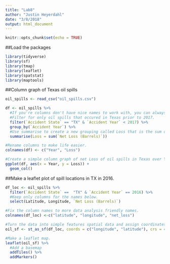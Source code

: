 ```yaml
---
title: "Lab8"
author: "Justin Heyerdahl"
date: "3/8/2018"
output: html_document
---
```


```r
knitr::opts_chunk$set(echo = TRUE)
```

##Load the packages
```r
library(tidyverse)
library(sf)
library(tmap)
library(leaflet)
library(spatstat)
library(maptools)
```

##Column graph of Texas oil spills
```r
oil_spills <- read_csv("oil_spills.csv")

df <- oil_spills %>%
  #If you're columns don't have nice names to work with, you can always just bound the name with ' ', or start typing the column name and it'll come up as an option, and R will add ' ' for you.
  #Filter for only oil spills that occured in Texas prior to 2017.
  filter(`Accident State` == "TX" & `Accident Year` < 2017) %>%
  group_by(`Accident Year`) %>%
  #Use summarise to create a new grouping called Loss that is the sum of 'Net Loss (Barrels)'.
  summarise(Loss = sum(`Net Loss (Barrels)`))

#Rename columns to make life easier.
colnames(df) <- c("Year", "Loss")

#Create a simple column graph of net Loss of oil spills in Texas over Years 2010 - 2016.
ggplot(df, aes(x = Year, y = Loss)) +
  geom_col()
```

##Make a leaflet plot of spill locations in TX in 2016.
```r
df_loc <- oil_spills %>%
  filter(`Accident State` ==  "TX" & `Accident Year` == 2016) %>%
  #Keep only columns for the names below.
  select(Latitude, Longitude, `Net Loss (Barrels)`)

#Fix the column names to more data analysis friendly names.
colnames(df_loc) <-c("latitude", "longitude", "net_loss")

#Turn the data into simple features spatial data and assign coordinates. Long first, lat, second. 
oil_sf <- st_as_sf(df_loc, coords = c("longitude", "latitude"), crs = 4326)

#Make a leaflet map.
leaflet(oil_sf) %>%
  #Add a basemap
  addTiles() %>%
  addMarkers()
  
```


